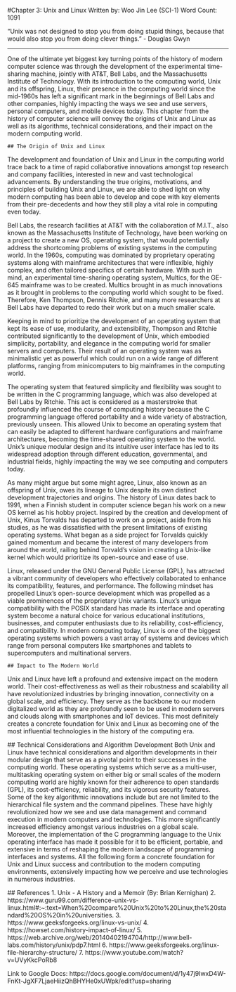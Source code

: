 #Chapter 3: Unix and Linux
Written by: Woo Jin Lee (SCI-1)
Word Count: 1091

“Unix was not designed to stop you from doing stupid things, because that would also stop you from doing clever things.” - Douglas Gwyn

-----------------------------------------------------------------------------------------------------------------------
One of the ultimate yet biggest key turning points of the history of modern computer science was through the development of the experimental time-sharing machine, jointly with AT&T, Bell Labs, and the Massachusetts Institute of Technology. With its introduction to the computing world, Unix and its offspring, Linux, their presence in the computing world since the mid-1960s has left a significant mark in the beginnings of Bell Labs and other companies, highly impacting the ways we see and use servers, personal computers, and mobile devices today. This chapter from the history of computer science will convey the origins of Unix and Linux as well as its algorithms, technical considerations, and their impact on the modern computing world. 

	## The Origin of Unix and Linux
The development and foundation of Unix and Linux in the computing world trace back to a time of rapid collaborative innovations amongst top research and company facilities, interested in new and vast technological advancements. By understanding the true origins, motivations, and principles of building Unix and Linux, we are able to shed light on why modern computing has been able to develop and cope with key elements from their pre-decedents and how they still play a vital role in computing even today. 

Bell Labs, the research facilities at AT&T with the collaboration of M.I.T., also known as the Massachusetts Institute of Technology, have been working on a project to create a new OS, operating system, that would potentially address the shortcoming problems of existing systems in the computing world. In the 1960s, computing was dominated by proprietary operating systems along with mainframe architectures that were inflexible, highly complex, and often tailored specifics of certain hardware. With such in mind, an experimental time-sharing operating system, Multics, for the GE-645 mainframe was to be created. Multics brought in as much innovations as it brought in problems to the computing world which sought to be fixed. Therefore, Ken Thompson, Dennis Ritchie, and many more researchers at Bell Labs have departed to redo their work but on a much smaller scale. 

Keeping in mind to prioritize the development of an operating system that kept its ease of use, modularity, and extensibility, Thompson and Ritchie contributed significantly to the development of Unix, which embodied simplicity, portability, and elegance in the computing world for smaller servers and computers. Their result of an operating system was as minimalistic yet as powerful which could run on a wide range of different platforms, ranging from minicomputers to big mainframes in the computing world. 

The operating system that featured simplicity and flexibility was sought to be written in the C programming language, which was also developed at Bell Labs by Ritchie. This act is considered as a masterstroke that profoundly influenced the course of computing history because the C programming language offered portability and a wide variety of abstraction, previously unseen. This allowed Unix to become an operating system that can easily be adapted to different hardware configurations and mainframe architectures, becoming the time-shared operating system to the world. Unix’s unique modular design and its intuitive user interface has led to its widespread adoption through different education, governmental, and industrial fields, highly impacting the way we see computing and computers today. 

As many might argue but some might agree, Linux, also known as an offspring of Unix, owes its lineage to Unix despite its own distinct development trajectories and origins. The history of Linux dates back to 1991, when a Finnish student in computer science began his work on a new OS kernel as his hobby project. Inspired by the creation and development of Unix, Kinus Torvalds has departed to work on a project, aside from his studies, as he was dissatisfied with the present limitations of existing operating systems. What began as a side project for Torvalds quickly gained momentum and became the interest of many developers from around the world, railing behind Torvald’s vision in creating a Unix-like kernel which would prioritize its open-source and ease of use. 

Linux, released under the GNU General Public License (GPL), has attracted a vibrant community of developers who effectively collaborated to enhance its compatibility, features, and performance. The following mindset has propelled Linux’s open-source development which was propelled as a viable prominences of the proprietary Unix variants. Linux’s unique compatibility with the POSIX standard has made its interface and operating system become a natural choice for various educational institutions, businesses, and computer enthusiasts due to its reliability, cost-efficiency, and compatibility. In modern computing today, Linux is one of the biggest operating systems which powers a vast array of systems and devices which range from personal computers like smartphones and tablets to supercomputers and multinational servers. 

	## Impact to The Modern World
Unix and Linux have left a profound and extensive impact on the modern world. Their cost-effectiveness as well as their robustness and scalability all have revolutionized industries by bringing innovation, connectivity on a global scale, and efficiency. They serve as the backbone to our modern digitalized world as they are profoundly seen to be used in modern servers and clouds along with smartphones and IoT devices. This most definitely creates a concrete foundation for Unix and Linux as becoming one of the most influential technologies in the history of the computing era. 

  ## Technical Considerations and Algorithm Development
Both Unix and Linux have technical considerations and algorithm developments in their modular design that serve as a pivotal point to their successes in the computing world. These operating systems which serve as a multi-user, multitasking operating system on either big or small scales of the modern computing world are highly known for their adherence to open standards (GPL), its cost-efficiency, reliability, and its vigorous security features. Some of the key algorithmic innovations include but are not limited to the hierarchical file system and the command pipelines. These have highly revolutionized how we see and use data management and command execution in modern computers and technologies. This more significantly increased efficiency amongst various industries on a global scale. Moreover, the implementation of the C programming language to the Unix operating interface has made it possible for it to be efficient, portable, and extensive in terms of reshaping the modern landscape of programming interfaces and systems. All the following form a concrete foundation for Unix and Linux success and contribution to the modern computing environments, extensively impacting how we perceive and use technologies in numerous industries. 


  ## References
1. Unix - A History and a Memoir (By: Brian Kernighan)
2. https://www.guru99.com/difference-unix-vs-linux.html#:~:text=When%20compare%20Unix%20to%20Linux,the%20standard%20OS%20in%20universities. 
3. https://www.geeksforgeeks.org/linux-vs-unix/ 
4. https://howset.com/history-impact-of-linux/ 
5. https://web.archive.org/web/20140402194704/http://www.bell-labs.com/history/unix/pdp7.html
6. https://www.geeksforgeeks.org/linux-file-hierarchy-structure/ 
7. https://www.youtube.com/watch?v=UVyKkcPoRb8 

Link to Google Docs: https://docs.google.com/document/d/1y47j9IwxD4W-FnKt-JgXF7LjaeHiizQhBHYHe0xUWpk/edit?usp=sharing 
